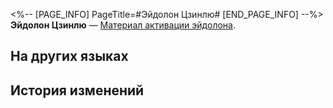 <%-- [PAGE_INFO]
PageTitle=#Эйдолон Цзинлю#
[END_PAGE_INFO] --%>
{{Предмет Инфобокс
|id          = 11212
|Изображение = Предмет Эйдолон Цзинлю.png
|Тип         = Материал активации эйдолона
|Инвентарь   = 
|Редкость    = 5
|Эффект      = 
|Описание    = Материал для повышения уровня Эйдолона Цзинлю.
}}
'''Эйдолон Цзинлю''' — [[Материал активации эйдолона]].

==На других языках==
{{На других языках
|en   = Jingliu's Eidolon
|zhs  = 【镜流】的星魂
|zht  = 【鏡流】的星魂
|ja   = 「鏡流」の星魂
|ko   = [경류]의 성혼
|es   = Eidolon de Jingliu
|fr   = Eidolon de Jingliu
|ru   = Эйдолон Цзинлю
|th   = Eidolon ของ Jingliu
|vi   = Tinh Hồn Của Jingliu
|de   = Jinglius Eidolon
|id   = Jingliu's Eidolon
|pt   = Eidolon de Jingliu
}}

==История изменений==
{{История изменений|3.5}}